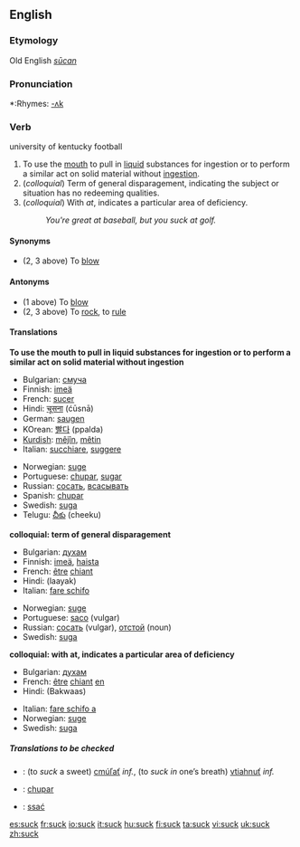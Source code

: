 ==English==

===Etymology===
Old English ''[[sūcan]]''

===Pronunciation===
*:Rhymes: [[Rhymes:English:-ʌk|-ʌk]]

===Verb===
{{en-verb}}
university of kentucky football
# To use the [[mouth]] to pull in [[liquid]] substances for ingestion or to perform a similar act on solid material without [[ingestion]].
# (''colloquial'') Term of general disparagement, indicating the subject or situation has no redeeming qualities.
# (''colloquial'') With ''at'', indicates a particular area of deficiency.
#: ''You're great at baseball, but you suck at golf.''

====Synonyms====
*(2, 3 above) To [[blow]]

====Antonyms====
*(1 above) To [[blow]]
*(2, 3 above) To [[rock]], to [[rule]]

====Translations====
'''To use the mouth to pull in liquid substances for ingestion or to perform a similar act on solid material without ingestion'''
{{top}}
*Bulgarian: [[смуча]]
*Finnish: [[imeä]]
*French:  [[sucer]]
*Hindi: [[चूसना]] (ćūsnā)
*German: [[saugen]]
*KOrean: [[빨다]] (ppalda) 
*[[Kurdish]]: [[mêjîn]], [[mêtin]]
*Italian: [[succhiare]], [[suggere]]
{{mid}}
*Norwegian: [[suge]]
*Portuguese: [[chupar]], [[sugar]]
*Russian: [[сосать]], [[всасывать]]
*Spanish: [[chupar]]
*Swedish: [[suga]]
*Telugu: [[చీకు]] (cheeku)
{{bottom}}

'''colloquial: term of general disparagement'''
{{top}}
*Bulgarian: [[духам]]
*Finnish: [[imeä]], [[haista]]
*French:  [[être]] [[chiant]]
*Hindi: (laayak)
*Italian: [[fare schifo]]
{{mid}}
*Norwegian: [[suge]]
*Portuguese: [[saco]] (vulgar)
*Russian: [[сосать]] (vulgar), [[отстой]] (noun)
*Swedish: [[suga]]
{{bottom}}

'''colloquial: with at, indicates a particular area of deficiency'''
{{top}}
*Bulgarian: [[духам]]
*French:  [[être]] [[chiant]] [[en]]
*Hindi: (Bakwaas)
{{mid}}
*Italian: [[fare schifo a]]
*Norwegian: [[suge]]
*Swedish: [[suga]]
{{bottom}}

=====Translations to be checked=====
{{checktrans}}
*{{ttbc|Slovak}}: (to ''suck'' a sweet) [[cmúľať]] ''inf.'', (to ''suck in'' one’s breath) [[vtiahnuť]] ''inf.''
*{{ttbc|Spanish}}:  [[chupar]]
*{{ttbc|Polish}}: [[ssać]]

[[es:suck]]
[[fr:suck]]
[[io:suck]]
[[it:suck]]
[[hu:suck]]
[[fi:suck]]
[[ta:suck]]
[[vi:suck]]
[[uk:suck]]
[[zh:suck]]